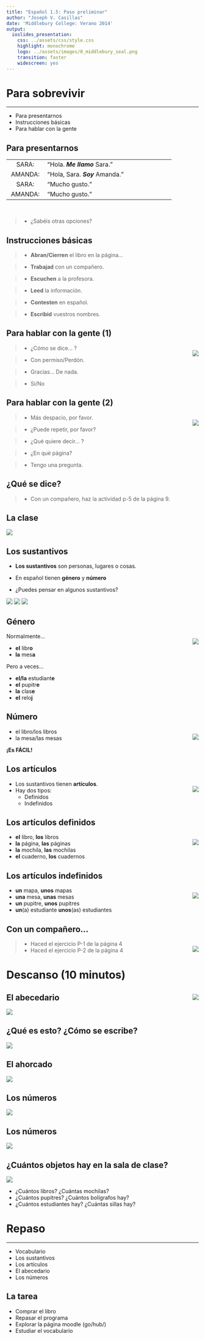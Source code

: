 ```yaml
---
title: "Español 1.5: Paso preliminar"
author: "Joseph V. Casillas"
date: 'Middlebury College: Verano 2014'
output:
  ioslides_presentation:
    css: ../assets/css/style.css
    highlight: monochrome
    logo: ../assets/images/0_middlebury_seal.png
    transition: faster
    widescreen: yes
---
```





# Para sobrevivir

---

- Para presentarnos
- Instrucciones básicas
- Para hablar con la gente

<!-- p5 -->

## Para presentarnos

----------- -------------------------------------------------
 SARA:      “Hola. ***Me llamo*** Sara.”  

 AMANDA:    “Hola, Sara. ***Soy*** Amanda.”  

 SARA:      “Mucho gusto.”  

 AMANDA:    “Mucho gusto.”  
-------------------------------------------------------------

</br>

<!-- <div style="float: right">
  <img width="150" src="imagenes/meet.png">
</div> -->

> - ¿Sabéis otras opciones?

## Instrucciones básicas

> - **Abran/Cierren** el libro en la página...

> - **Trabajad** con un compañero.

> - **Escuchen** a la profesora.

> - **Leed** la información.

> - **Contesten** en español.

> - **Escribid** vuestros nombres.

## Para hablar con la gente (1)

<div style="float: right">
  <img src="../assets/images/confundido.png">
</div>

> - ¿Cómo se dice... ?

> - Con permiso/Perdón.

> - Gracias... De nada.

> - Sí/No

## Para hablar con la gente (2)

<div style="float: right">
  <img src="../assets/images/frustracion.jpg">
</div>

> - Más despacio, por favor.

> - ¿Puede repetir, por favor?

> - ¿Qué quiere decir... ?

> - ¿En qué página?

> - Tengo una pregunta.

## ¿Qué se dice?

> - Con un compañero, haz la actividad p-5 de la página 9.

## La clase

<div align="center">
  <img src="imagenes/sala1.png">
</div>  

<!-- actividad ¿qué ves? ¿qué es? -->


## Los sustantivos

- **Los sustantivos** son personas, lugares o cosas.

- En español tienen **género** y **número**

- ¿Puedes pensar en algunos sustantivos?

<div align="center">
<img src="../assets/images/maya2.jpg">
<img src="imagenes/sustantivo1.jpg">
<img src="imagenes/sustantivo2.jpg">
</div>

## Género

<div style="float: right">
  <img src="../assets/images/frustracion.jpg">
</div>

Normalmente...

- **el** libr**o**
- **la** mes**a**

Pero a veces...

- **el/la** estudiant**e**
- **el** pupitr**e**
- **la** clas**e**
- **el** relo**j**

## Número

<div style="float: right">
  <img src="../assets/images/happy.jpg">
</div>

- el libro/los libros
- la mesa/las mesas

**¡Es FÁCIL!**

## Los artículos

<div style="float: right">
  <img src="../assets/images/confundido.png">
</div>

- Los sustantivos tienen **artículos**.
- Hay dos tipos:
	- Definidos
	- Indefinidos

## Los artículos definidos

<div style="float: right">
  <img src="../assets/images/happy.jpg">
</div>

- **el** libro, **los** libros
- **la** página, **las** páginas
- **la** mochila, **las** mochilas
- **el** cuaderno, **los** cuadernos


## Los artículos indefinidos

<div style="float: right">
  <img src="../assets/images/happy2.jpg">
</div>

- **un** mapa, **unos** mapas
- **una** mesa, **unas** mesas
- **un** pupitre, **unos** pupitres
- **un**(a) estudiante **unos**(as) estudiantes

## Con un compañero...

<div style="float: right">
  <img src="../assets/images/companero.jpg">
</div>

> - Haced el ejercicio P-1 de la página 4
> - Haced el ejercicio P-2 de la página 4


# Descanso (10 minutos)

<div style="float: right">
  <img src="../assets/images/descanso.jpg">
</div>

## El abecedario

<div align="center">
  <img src="imagenes/abc.png">
</div>

## ¿Qué es esto? ¿Cómo se escribe?

<div align="center">
<img src="imagenes/sala1.png">
</div>

## El ahorcado

<div align="center">
<img src="imagenes/ahorcado.gif">
</div>

## Los números

<div align="center">
<img src="imagenes/num_1_20.png">
</div>

## Los números

<div align="center">
<img src="imagenes/num_10_100.png">
</div>

## ¿Cuántos objetos hay en la sala de clase?

<div align="center">
<img src="imagenes/sala2.png">
</div>

- ¿Cuántos libros? ¿Cuántas mochilas?
- ¿Cuántos pupitres? ¿Cuántos bolígrafos hay?
- ¿Cuántos estudiantes hay? ¿Cuántas sillas hay?


# Repaso

---

- Vocabulario
- Los sustantivos
- Los artículos
- El abecedario
- Los números

## La tarea

- Comprar el libro
- Repasar el programa
- Explorar la página moodle (go/hub/)
- Estudiar el vocabulario
